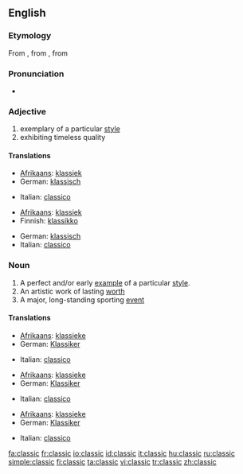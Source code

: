 ==English==

===Etymology===
From {{etyl|fr|en}} {{term|classique||lang=fr}}, from {{etyl|la|en}} {{term|classicus||lang=la|relating to the classes of Roman citizenry, especially the highest}}, from {{term|classis||lang=la}}

===Pronunciation===
* {{rhymes|æsɪk}}

===Adjective===
{{en-adj-more}}

# exemplary of a particular [[style]]
# exhibiting timeless quality

====Translations====
{{trans-top|exemplary of a particular style}}
* [[Afrikaans]]: [[klassiek]]
* German: [[klassisch]]
{{trans-mid}}
* Italian: [[classico]]
{{trans-bottom}}

{{trans-top|exhibiting timeless quality}}
* [[Afrikaans]]: [[klassiek]]
* Finnish: [[klassikko]]
{{trans-mid}}
* German: [[klassisch]]
* Italian: [[classico]]
{{trans-bottom}}

===Noun===
{{en-noun}}

# A perfect and/or early [[example]] of a particular [[style]].
# An artistic work of lasting [[worth]]
# A major, long-standing sporting [[event]]

====Translations====
{{trans-top|example}}
* [[Afrikaans]]: [[klassieke]]
* German: [[Klassiker]] {{m}}
{{trans-mid}}
* Italian: [[classico]] {{m}}
{{trans-bottom}}

{{trans-top|lasting work}}
* [[Afrikaans]]: [[klassieke]]
* German: [[Klassiker]] {{m}}
{{trans-mid}}
* Italian: [[classico]] {{m}}
{{trans-bottom}}

{{trans-top|event}}
* [[Afrikaans]]: [[klassieke]]
* German: [[Klassiker]] {{m}}
{{trans-mid}}
* Italian: [[classico]] {{m}}
{{trans-bottom}}

[[fa:classic]]
[[fr:classic]]
[[io:classic]]
[[id:classic]]
[[it:classic]]
[[hu:classic]]
[[ru:classic]]
[[simple:classic]]
[[fi:classic]]
[[ta:classic]]
[[vi:classic]]
[[tr:classic]]
[[zh:classic]]